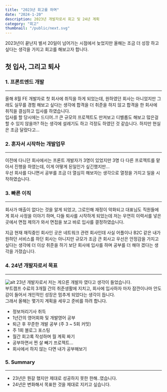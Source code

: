 ```yaml
---
title: "2023년 회고를 하며"
date: "2024-1-20"
description: 2023년 개발자로서 회고 및 24년 계획
category: "회고"
thumbnail: "/public/next.svg"
---
```


2023년이 끝난지 벌서 20일이 넘어가는 시점에서 늦었지만 올해는 조금 더 성장 하고 싶다는 생각을 가지고 회고를 해보고자 합니다.

## 첫 입사, 그리고 퇴사

### 1. 프론트엔드 개발

<hr />

올해 8월 FE 개발자로 첫 회사에 취직을 하게 되었는데, 원하였던 회사는 아니었지만 그래도 실무를 경험 해보고 싶다는 생각에 합격을 더 취준을 하지 않고 합격을 한 회사에 취직을 결심하고 입사를 하였습니다.<br/>
입사를 할 당시에는 드디어..!! 큰 규모의 프로젝트도 만져보고 디벨롭도 해보고 많은걸 할 수 있지 않을까? 하는 생각에 설레기도 하고 걱정도 하였던 것 같습니다.
하지만 현실은 조금 달랐다고...

### 2. 혼자서 시작하는 개발업무

<hr />

이전에 다니던 회사에서는 프론트 개발자가 3명이 있었지만 3명 다 다른 프로젝트를 맡아서 진행을 하였는데, 이게 어떻게 된일인가 싶긴했지만... <br/>
우선 회사를 다니면서 공부를 조금 더 열심히 해보자는 생각으로 열정을 가지고 일을 시작하였습니다.

### 3. 빠른 이직

<hr />

회사가 매출이 없다는 것을 알게 되었고, 그로인해 재정이 악화되고 대표님도 직원들에게 회사 사정을 이야기 하며, 다들 퇴사를 시작하게 되었는데
저는 우연히 이력서를 넣은 곳에서 면접 제의가 와서 면접을 보고 바로 입사를 결정하였습니다.

지금 현재 재직중인 회사인 곳은 네트워크 관련 회사인데 사실 어플이나 B2C 같은 내가 원하던 서비스를 하던 회사는 아니지만
규모가 조금 큰 회사고 우선은 안정감을 가지고 싶다는 생각에 더 이상 취준을 하기 보단 회사에 입사를 하며 공부를 더 해야 겠다는 생각을 가졌습니다.<br/>

### 4. 24년 개발자로서 목표

<hr />

![alt](https://x6i3g8y3.rocketcdn.me/wp-content/uploads/2021/02/20210222_02_01.jpg?v=1685596329)
23년 개발자로서 저는 게으른 개발자 였다고 생각이 들었습니다.<br/>
부트캠프 수료의 3개월 간의 취준생활에 지치고, 회사에 입사하자 마자 잠깐이나마 안도감이 들어서 개인적인 성장은 멈추게 되었다는 생각이 듭니다.<br/>
그래서 올해는 몇가지 계획을 세우고 준비를 하려 합니다.

- 정보처리기사 취득
- 1년간의 영어회화 및 개발영어 공부
- 퇴근 후 꾸준한 개발 공부 (주 3 ~ 5회 커밋)
- 주 1회 블로그 포스팅
- 월간 회고록 작성하며 월 계획 짜기
- 공부하면서 찐 살 빼기 프로젝트...
- 회사에서 하지 않는 다면 내가 공부해보기
  <br />

### 5. Summary

<hr />

- 23년은 뭔갈 했지만 제대로 성공하지 못한 한해..였습니다.
- 24년은 변화해서 목표한 것을 제대로 지키고 싶습니다.
